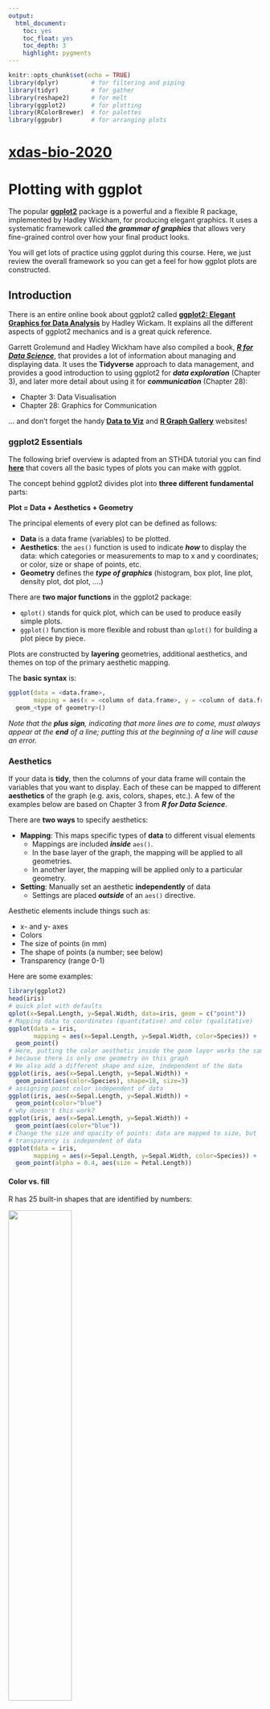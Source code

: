 ```yaml
---
output:
  html_document:
    toc: yes
    toc_float: yes
    toc_depth: 3
    highlight: pygments
---
```


```r
knitr::opts_chunk$set(echo = TRUE)
library(dplyr)         # for filtering and piping
library(tidyr)         # for gather
library(reshape2)      # for melt
library(ggplot2)       # for plotting
library(RColorBrewer)  # for palettes
library(ggpubr)        # for arranging plots
```

# [xdas-bio-2020](https://xdas.bio.nyu.edu/)

# Plotting with ggplot

The popular [**ggplot2**](https://ggplot2.tidyverse.org/) package is a powerful and a flexible R package, implemented by Hadley Wickham, for producing elegant graphics. It uses a systematic framework called ***the grammar of graphics*** that allows very fine-grained control over how your final product looks.

You will get lots of practice using ggplot during this course. Here, we just review the overall framework so you can get a feel for how ggplot plots are constructed.

## Introduction

There is an entire online book about ggplot2 called [**ggplot2: Elegant Graphics for Data Analysis**](https://ggplot2-book.org) by Hadley Wickam. It explains all the different aspects of ggplot2 mechanics and is a great quick reference.

Garrett Grolemund and Hadley Wickham have also compiled a book, [***R for Data Science***](https://r4ds.had.co.nz/), that provides a lot of information about managing and displaying data. It uses the **Tidyverse** approach to data management, and provides a good introduction to using ggplot2 for ***data exploration*** (Chapter 3), and later more detail about using it for ***communication*** (Chapter 28):

+ Chapter 3: Data Visualisation
+ Chapter 28: Graphics for Communication

... and don't forget the handy [**Data to Viz**](https://www.data-to-viz.com/) and [**R Graph Gallery**](https://www.r-graph-gallery.com/index.html) websites!


### ggplot2 Essentials

The following brief overview is adapted from an STHDA tutorial you can find [**here**](http://www.sthda.com/english/wiki/ggplot2-essentials) that covers all the basic types of plots you can make with ggplot. 

The concept behind ggplot2 divides plot into **three different fundamental** parts: 

**Plot = Data + Aesthetics + Geometry**

The principal elements of every plot can be defined as follows:

+ **Data** is a data frame (variables) to be plotted.
+ **Aesthetics**: the `aes()` function is used to indicate ***how*** to display the data: which categories or measurements to map to x and y coordinates; or color, size or shape of points, etc.
+ **Geometry** defines the ***type of graphics*** (histogram, box plot, line plot, density plot, dot plot, ….)

There are **two major functions** in the ggplot2 package:

+ `qplot()` stands for quick plot, which can be used to produce easily simple plots.
+ `ggplot()` function is more flexible and robust than `qplot()` for building a plot piece by piece.

Plots are constructed by **layering** geometries, additional aesthetics, and themes on top of the primary aesthetic mapping.

The **basic syntax** is:

```r
ggplot(data = <data.frame>,
       mapping = aes(x = <column of data.frame>, y = <column of data.frame>)) +
  geom_<type of geometry>()
```

_Note that the **plus sign**, indicating that more lines are to come, must always appear at the **end** of a line; putting this at the beginning of a line will cause an error._

### Aesthetics

If your data is **tidy**, then the columns of your data frame will contain the variables that you want to display. Each of these can be mapped to different **aesthetics** of the graph (e.g. axis, colors, shapes, etc.). A few of the examples below are based on Chapter 3 from ***R for Data Science***.

There are **two ways** to specify aesthetics:

  * **Mapping**: This maps specific types of **data** to different visual elements
    + Mappings are included ***inside*** `aes()`.
    + In the base layer of the graph, the mapping will be applied to all geometries.
    + In another layer, the mapping will be applied only to a particular geometry.
  * **Setting**: Manually set an aesthetic **independently** of data
    + Settings are placed ***outside*** of an `aes()` directive.
    
Aesthetic elements include things such as:

+ x- and y- axes
+ Colors
+ The size of points (in mm)
+ The shape of points (a number; see below)
+ Transparency (range 0-1)

Here are some examples:
  
```r
library(ggplot2)
head(iris)
# quick plot with defaults
qplot(x=Sepal.Length, y=Sepal.Width, data=iris, geom = c("point"))
# Mapping data to coordinates (quantitative) and color (qualitative)
ggplot(data = iris, 
       mapping = aes(x=Sepal.Length, y=Sepal.Width, color=Species)) +
  geom_point()
# Here, putting the color aesthetic inside the geom layer works the same way 
# because there is only one geometry on this graph
# We also add a different shape and size, independent of the data
ggplot(iris, aes(x=Sepal.Length, y=Sepal.Width)) +
  geom_point(aes(color=Species), shape=18, size=3)
# assigning point color independent of data
ggplot(iris, aes(x=Sepal.Length, y=Sepal.Width)) +
  geom_point(color="blue")
# why doesn't this work?
ggplot(iris, aes(x=Sepal.Length, y=Sepal.Width)) +
  geom_point(aes(color="blue"))
# Change the size and opacity of points: data are mapped to size, but 
# transparency is independent of data
ggplot(data = iris, 
       mapping = aes(x=Sepal.Length, y=Sepal.Width, color=Species)) +
  geom_point(alpha = 0.4, aes(size = Petal.Length))
```

#### Color vs. fill

R has 25 built-in shapes that are identified by numbers:

![](Images/R_data_points_types.png){width=50%}

The `color` and `fill` aesthetics are applied differently to these different shapes, depending on whether they are:

+ hollow (0-14): `color` maps to border
+ solid (15-18): `color` maps to entire shape (border and fill)
+ filled (21-24): `color` maps to border, and `fill` maps to fill

Shapes for other types of plots can also have borders and fill designated separately (e.g. barplots, histograms, boxplots, violin plots).

### Geometries

**Geometries** control the ***type of visual paradigm*** you want to use to display your data, for example:

+ geom_bar() - barchart
+ geom_histogram() - histogram
+ geom_dotplot() - dot plot, a.k.a. strip chart
+ geom_boxplot() - boxplot
+ geom_violin() - violin plot
+ geom_point() - scatterplot

Geom functions also allow you to add additional features to a graph, for example:

+ geom_jitter() - spread points out (e.g. on strip charts) to make the data more visible
+ geom_vline() - add a vertical line (can also add other kinds of lines)

Statistical features can also be layered onto graphs, e.g.:

+ geom_smooth() - a regression line (according to a global or local model)
+ stat_summary() - add some kind of statistical function to a graph
  + This can also be done by adding `stat = "something"` inside another geometry (some examples below)

### Themes

[**Themes**](https://ggplot2.tidyverse.org/reference/theme.html) are used to customize the non-data components of your graphs, such as titles, labels, fonts, background, gridlines, and legends. The default appearance of ggplot graphs produces graphs with a gray background and white gridlines. This can be changed to almost any look and feel by customizing their themes, which can also be used to give plots a consistent look for presentation.

In addition to setting `theme()` components manually, the [**ggthemes*](https://yutannihilation.github.io/allYourFigureAreBelongToUs/ggthemes/) package also provides a variety of defined themes that replicate the look and feel for different visual paradigms and applications.

### Presenting multiple graphs together

Multiple unrelated graphs can be combined into a single figure using the **ggpubr** package. This allows you to make publication-ready figures with multiple panels. We show this for a couple of examples below.


## Types of Plots

A few examples of common plots are illustrated below. Examples for other plot types, including pie charts, line plots, QQ-plots, ECDFs, dendrograms, heat maps, etc. can be found at the **Data to Viz** website, the **R Graph Gallery**, or the [**STHDA tutorial**](http://www.sthda.com/english/wiki/ggplot2-essentials) tutorial mentioned above.

### Bar plots

If you have a **frequency table** for one or more categorical variables, you can use a barchart to summarize these data.

_Note: It is relatively common to see barplots with with error bars, showing a quantitative variable on the y-axis, but this is discouraged since it masks the true distribution of the data. It is recommended in such cases to use strip charts, boxplots, or violin plots._

#### One variable

```r
avg.sepal.length = iris %>% group_by(Species) %>% 
  summarize(avg = mean(Sepal.Length), .groups = 'drop')
str(avg.sepal.length)
ggplot(avg.sepal.length, aes(x=Species,y=avg, fill=Species)) +
  geom_bar(stat="identity", color="black") +
  ylab("Mean Sepal Length (cm)")
```

#### Two variables

For two types of categorical variables, a single value for each type category can be displayed either **stacked** or **side-by-side**. Note that bars within categories are usually shown juxtaposed to each other, while bars showing data for different categories are shown with spaces in between them.

The options for arranging bars within groups are:

+ position_stack() - stack bars (default)
+ position_fill() - stack bars and scale to 1
+ position_dodge() - place bars side by side

Here we will plot average lengths for the different flower attributes in the iris dataset. To do this we first make a table of the mean measurements across all of the columns:

```r
# get the mean for all four measurements for all 3 species
iris.avg = iris %>% group_by(Species) %>% 
  summarise_all(list(mean))
iris.avg
```
##### Wide vs. Long format

This is great, but we have a problem because in order to plot the numerical data grouped by both species and flower attribute, we need to put each of these three "dimensions" into a different **column**. This means we need to **transform** our tidy data from a ***wide*** format to a ***long*** format:

![Wide format](Images/tidy_wide.png){width=60%}
![Ling format](Images/long.png){width=60%}

To do this we can use the `gather()` command from the **tidyr** package, or the `melt()` command from the **reshape2** package. These end up doing pretty much the same thing, except the `gather()` command creates an object of class "tibble", which is just a fancy data frame. You don't need to worry about this for now.

*Note: the opposite of `gather()` is `spread()` and the opposite of `melt()` is `cast()`.*

```r
iris.avg.long = gather(iris.avg, key="flower_attr", value="avg", -Species)
str(iris.avg.long)
head(iris.avg.long)
iris.avg.long2 = melt(iris.avg, variable.name="flower_attr", value.name = "avg")
str(iris.avg.long2)
head(iris.avg.long2)
```

Now that we have each of our two categorical variables in two different columns, and our average measurement in another column, we can plot all of these different combinations.

```r
# make a barplot by group and measurement type
ggplot(iris.avg.long, aes(x=Species, y=avg, fill=flower_attr)) +
  geom_bar(stat="identity") +
  ylab("Mean Length (cm)")
```

Oops! This view makes it a bit difficult to compare lengths for each flower attribute across species. Let's make the chart again, but mapping our variables to different aesthetics:

```r
p.stacked = ggplot(iris.avg.long, aes(x=flower_attr, y=avg, fill=Species)) +
  geom_bar(stat="identity") +
  ylab("Mean Length (cm)")
p.beside = ggplot(iris.avg.long, aes(x=flower_attr, y=avg, fill=Species)) +
  geom_bar(stat="identity", position=position_dodge()) +
  ylab("Mean Length (cm)")
ggarrange(p.stacked, p.beside, common.legend = TRUE)
```


### Histogram

Histograms are good for showing the distribution of a **single quantitative variable**. Two or more distributions can be shown together on one histogram, though showing more than two or three gets really confusion. 

Here we illustrate showing the distributions of sepal length for the three different iris species with `qplot()`:

```r
qplot(x = Sepal.Length,
      data = iris,
      binwidth = 0.2,
      fill = Species,
      color=Species,
      alpha=0.5,
      xlab = "Sepal Width (cm)")
```

... and with `ggplot()`:

```r
p.iris = ggplot(iris, aes(x=Sepal.Length, fill=Species, color=Species))  +
  geom_histogram(alpha=0.3, binwidth=0.2)
p.iris
```

We can also decorate the plot with additional information by adding a new geometry:

```r
# compute group means and plot them
p.iris + 
  geom_vline(data=avg.sepal.length,
             aes(xintercept=avg,color=Species),linetype="dashed")
```

Stacked histograms (multiple histograms shown one below the other) can also be used to show comparisons of multiple distributions, though other methods are more often used since they are more compact.

A fancier way to show multiple distributions is implemented by the **ggridges** package (see this [**gallery** for examples](https://cran.r-project.org/web/packages/ggridges/vignettes/gallery.html)).


### Scatterplot

These are used to show the relationships between two numerical variables. Points with different shapes and/or colors can also be used to split the data across different categories.

```r
# plot with LOESS best fit (local linear regression line)
lm1 = ggplot(iris, aes(x=Sepal.Length, y=Petal.Length, color=Species)) +
  geom_point(alpha=0.5) +
  geom_smooth(color="darkgray") # default method is loess
# same plot but overlaid with linear regression lines for each species 
lm2 = lm1 +
  geom_smooth(method=lm, aes(color=Species, fill=Species), 
              size=0.5, fullrange=TRUE)
ggarrange(lm1, lm2, common.legend=TRUE)
```


### Dotplot / Stripchart

Strip charts (a.k.a. dotpolots), boxplots, and violin plots are all good for comparing numerical distributions for multiple categories. Strip charts (dot plots) are good for showing distributions when there are few data points (<20-30); when there are more than this, it's a better choice to use boxplots and/or violin plots.

Strip charts / dotplots can be drawn in two different ways: using `geom_dotplot()` or `geom_jitter( )`, which produce slightly different visual displays. It is also possible to draw statistical summaries on top of them (see the Datanovia tutorial for examples).

```r
# dot plot
dp = ggplot(iris, aes(x=Species, y=Sepal.Length, fill=Species)) +
  geom_dotplot(binaxis = "y", stackdir="center", dotsize=.5)
# strip chart
sc = ggplot(iris, aes(x=Species, y=Sepal.Length, color=Species)) +
  geom_jitter(position=position_jitter(0.2))
ggarrange(dp, sc, labels=c("A","B"))
```

### Boxplot and violin plot

Below we make boxplots for the same data with different outlines and fill, and use the **ggpubr** package to arrange them in a figure:

```r
# data=colors(default)
a = ggplot(iris, aes(x=Species, y=Sepal.Length, color=Species)) +
  geom_boxplot()
# fill=data + outline=all
b = ggplot(iris, aes(x=Species, y=Sepal.Length, fill=Species)) +
  geom_boxplot(color="magenta")
# outline=data + color=manual
c = ggplot(iris, aes(x=Species, y=Sepal.Length, color=Species)) +
  geom_boxplot() +
  scale_color_manual(values=c("orange", "forestgreen", "purple"))
# fill=data(default) + outline=palette
d = ggplot(iris, aes(x=Species, y=Sepal.Length, fill=Species)) +
  geom_boxplot(color="pink") +
  scale_color_brewer(palette="Set1")
# ggpubr: arrange and label plots!
ggarrange(a, b, c, d,
          labels = c("A", "B", "C", "D"),
          ncol = 2, nrow = 2)
```

... and here we show how to combine boxplots with violin plots, which show both distributions and summary statistics all at once:

```r
box = ggplot(iris, aes(x=Species, y=Sepal.Length, color=Species)) +
  geom_boxplot()
vln = ggplot(iris, aes(x=Species, y=Sepal.Length, fill=Species)) +
  geom_violin()
# both together
bv = ggplot(iris, aes(x=Species, y=Sepal.Length, fill=Species)) +
  geom_violin(trim=FALSE) +
  geom_boxplot(width=0.1, fill="white")
figure = ggarrange(box, vln, bv,labels = c("A", "B", "C"))
figure
```

### Faceting

Sometimes we want to show numerical data separated by category, or split according to multiple categories. We can use **facets** to show a bunch of related data arranged in multiple **panels**. See [this tutorial](https://www.datanovia.com/en/lessons/combine-multiple-ggplots-into-a-figure/) from Datanovia for examples.

The following is based on the ***Facetting*** chapter from the online [**ggplot2** book](https://ggplot2-book.org/facet.html).

+ Facet plots, also called "lattice" or "trellis" plots, are a powerful tool for exploratory data analysis: you can rapidly compare patterns in different parts of the data and see whether they are the same or different. There are three types of faceting:

+ facet_null() - a single plot (default)
+ facet_wrap() - “wraps” a 1D ribbon of panels into 2D (useful if you have a large number of categories)
+ facet_grid() - produces a 2D grid of panels defined by different variables, which form the rows and columns

This figure from the book illustrates the differences between wrapping and making a grid:

![](Images/facet.png){width=60%}

+ `facet_wrap()` makes a long ribbon of panels (generated by any number of variables) and wraps it into 2d. This is useful if you have a single variable with many levels and want to arrange the plots in a more space efficient manner.
+ facet_grid() lays out plots in a 2d grid

Both of these can be specified with one or two variables defined by a **formula** (specified with a tilde symbol, `~`). The difference is in the specific **syntax**. 

The output will be similar for one variable, but for two variables the axis labels will differ, and and `facet_grid()` will produce a more sensible representation of the data.

* Syntax for `facet_wrap()`:
  + `(~ a)` - spreads the values of ***a*** across panels
facilitates comparisons of ***y*** position, because the vertical scales are aligned.
  + `(~ a + b)` - spreads the combinations of values for both ***a***and ***b***

For the **iris** dataset:

```r
base.plot = ggplot(iris, aes(x=Petal.Length, y=Petal.Width, color=Species)) +
  geom_point()
base.plot
  
base.plot + facet_wrap(~ Species)
base.plot + facet_wrap(~ Species, ncol=1)
```

* Syntax for `facet_grid()`:
  + `(. ~ a)` - spreads the values of ***a*** across the columns. This direction
facilitates comparisons of ***y*** position, because the vertical scales are aligned.
  + `(b ~ .)` - spreads the values of ***b*** down the rows. This direction facilitates comparison of ***x*** position because the horizontal scales are aligned. This makes it particularly useful for comparing distributions.
  + `(a ~ b)` - spreads ***a*** across columns and ***b*** down rows. You’ll usually want to put the variable with the greatest number of levels in the columns, to take advantage of the aspect ratio of your screen.

We can easily split our plots by **Species** to produce the same output as `facet_wrap()`:

```r
base.plot + facet_grid(. ~ Species)
base.plot + facet_grid(Species ~ .)
```

However, since the **iris** dataset contains only **one categorical variable**, we would have to do something fancier to get good mileage out of `facet_grid()` for this example. 

We can do this by *splitting some of the quantitative data into categories* (this is kind of a kluge)^[https://stackoverflow.com/questions/40350230/variable-hline-in-ggplot-with-facet]. Below we plot Sepal Length against Sepal Width (quantitative variables) split out by Petal type (Long vs. Short, Narrow vs. Wide):

```r
data=iris
data$Petal.Width.Range=factor(ifelse(data$Petal.Width<1.3,"Narrow Petals","Wide Petals"))
data$Petal.Length.Range=factor(ifelse(data$Petal.Length<4.35,"Short Petals","Long Petals"))
ggplot(data, aes(x=Sepal.Length, y=Sepal.Width, color=Species)) + 
  geom_point(alpha=0.5) +
  facet_grid(Petal.Width.Range ~ Petal.Length.Range)
```

You should consult the ggplot2 book chapter for information on customization, such as controlling axis **scales**, or cutting continuous variables into bins in order to facet them.


## Writing to files

We still use the `par()` command to specify the output file for a graph:

```r
pdf("boxplot.pdf")
figure
dev.off()
```


## Resources

### Documentation

+ [**ggplot2 Documentation**](https://ggplot2.tidyverse.org/) 
  + [**Quick Guide**](https://ggplot2.tidyverse.org/reference/) to functions for different layers
+ [**Tidyverse website**](https://ggplot2.tidyverse.org/)
+ [**ggplot2 Cheatsheet**](https://github.com/rstudio/cheatsheets/blob/master/data-visualization-2.1.pdf)
+ [**ggplot2: Elegant Graphics for Data Analysis**](https://ggplot2-book.org)
+ [**R for Data Science**](https://r4ds.had.co.nz/)]
  + Chapter 3: Data Visualisation
  + Chapter 28: Graphics for Communication

### Tutorials

+ [**ggplot Essentials**](http://www.sthda.com/english/wiki/ggplot2-essentials) - a **tutorial** on ggplot plotting techniques with examples
  + ***Basic plots:*** qplot, boxplots, violin plots, dot plots, strip charts, density plots, histograms, scatter plots, bar plots, line plots, error bars, pie chars, qqplots, ECDF plots, saving plots
+ A good tutorial on [**mosaic plots**](https://cran.r-project.org/web/packages/ggmosaic/vignettes/ggmosaic.html) (not discussed here)
  
### Examples

Don't forget to check out these great resources:

+ [**Data to Viz**](https://www.data-to-viz.com/)
+ [**R Graph Gallery**](https://www.r-graph-gallery.com/index.html)

### Extensions

+ [**Mode blog: 12 Extensions to ggplot2 for More Powerful R Visualizations**](https://mode.com/blog/r-ggplot-extension-packages/)
  + gganimate - animate ggplot2 visualizations
  + ggdendro - flexible dendrogram manipulation
  + ggthemes - extended themes to control the look and feel of graphs, including colorblind palette
  + ggpubr - publication-ready plots
  + [Plotly](https://plotly.com/r/) - graphing library for interactive and dynamic plots
  + patchwork - combine and arrange multiple plots
  + ggridges - ridgeline plots (helpful for showing changes in distributions over time)
  + ggmap - spatial data and models
  + ggrepel - greater control over how text looks in plots
  + ggradar - radar / spider charts
  + ggcorrplot - chart correlation matrices
  + GGally - "functions to reduce the complexity of combining geometric objects with transformed data"; includes ggpairs for fancy plot matrices
  + ggiraph - interactive charts with html and javascript integration
+ A seemingly random [**gallery**](https://yutannihilation.github.io/allYourFigureAreBelongToUs/) of ggplot extensions

---

*** Author: Kris Gunsalus ***